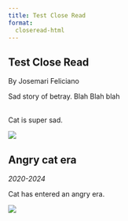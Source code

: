 ```yaml
---
title: Test Close Read
format:
  closeread-html
---
```


:::{.cr-section}

:::{focus-on="cr-sad-cat"}
# Test Close Read

By Josemari Feliciano

:::

Sad story of betray. Blah
Blah blah

<br>
Cat is super sad.

:::{#cr-sad-cat .scale-to-fill}

![](images/sadcat.jpg)

:::

:::{focus-on="cr-angry-cat"}
## Angry cat era

*2020-2024*

Cat has entered an angry era.

:::

:::{#cr-angry-cat .scale-to-fill}

![](images/angrycat.jpg)


:::

:::


